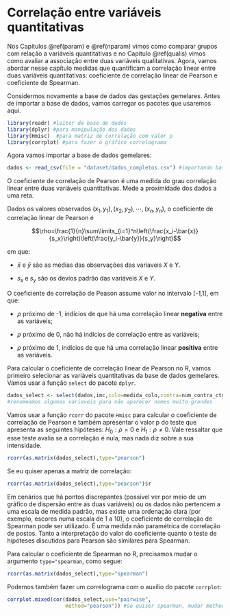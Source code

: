 # Correlação entre variáveis quantitativas


Nos Capítulos \@ref(param) e \@ref(nparam) vimos como comparar grupos com relação a variáveis quantitativas e no Capítulo \@ref(qualis) vimos como avaliar a associação entre duas variáveis qualitativas. Agora, vamos abordar nesse capítulo  medidas que quantificam a correlação linear entre duas variáveis quantitativas: coeficiente de correlação linear de Pearson e coeficiente de Spearman. 

Considermos novamente a base de dados das gestações gemelares. Antes de importar a base de dados, vamos carregar os pacotes que usaremos aqui. 

```r
library(readr) #leitor da base de dados
library(dplyr) #para manipulação dos dados
library(Hmisc)  #para matriz de correlação com valor p
library(corrplot) #para fazer o gráfico correlograma
```

Agora vamos importar a base de dados gemelares:

```r
dados <- read_csv(file = "dataset/dados_completos.csv") #importando base de dados
```

O coeficiente de correlação de Pearson é uma medida do grau  correlação linear entre duas variáveis quantitativas. Mede a proximidade dos dados a uma reta.
 
 Dados os valores observados $(x_1,y_1), (x_2, y_2),\cdots, (x_n,y_n)$, o coeficiente de correlação linear de Pearson é

$$\rho=\frac{1}{n}\sum\limits_{i=1}^n\left(\frac{x_i-\bar{x}}{s_x}\right)\left(\frac{y_i-\bar{y}}{s_y}\right)$$

em que: 

- $\bar{x}$ e $\bar{y}$ são as médias das observações das variaveis $X$ e $Y$.

- $s_{x}$ e $s_{y}$ são os devios padrão das variáveis $X$ e $Y$.

O coeficiente de correlação de Peason assume valor no intervalo [-1,1], em que:

 - $\rho$ próximo de -1, indícios de que há uma correlação linear **negativa** entre as variáveis;
    
 - $\rho$ próximo de 0, não há indícios de correlação entre as variáveis;
    
 - $\rho$ próximo de 1, indícios de que há uma correlação linear **positiva** entre as variáveis.

Para calcular o coeficiente de correlação linear de Pearson no R, vamos primeiro selecionar  as variáveis quantitativas da base de dados gemelares. Vamos usar a função `select` do pacote `dplyr`. 

```r
dados_select <- select(dados,imc,colo=medida_colo,contra=num_contra_ctg,idade,igp,epds_a=epds_antes,epds_d=epds_depois,amament=tempo_amamentacao_meses)
#renomeamos algumas variaveis para não aparecer nomes muito grandes

```

Vamos usar a função `rcorr` do pacote `Hmisc` para calcular o coeficiente de correlação de Pearson e também apresentar o valor p do teste que apresenta as seguintes hipóteses: $H_0: \rho=0$ e $H_1:\rho\neq 0$. Vale ressaltar que esse teste avalia se a correlação é nula, mas nada diz sobre a sua intensidade. 

```r
rcorr(as.matrix(dados_select),type="pearson")
```

Se eu quiser apenas a matriz de correlação:

```r
rcorr(as.matrix(dados_select),type="pearson")$r
```

Em cenários que há pontos discrepantes (possível ver por meio de um gráfico de dispersão entre as duas variáveis) ou os dados não pertencem a uma escala de medida padrão, mas existe uma ordenação clara (por exemplo, escores numa escala de 1 a 10), o coeficiente de correlação de Spearman pode ser utilizado. É uma medida não paramétrica de correlação de postos. Tanto a interpretação do valor do coeficiente quanto o teste de hipóteses discutidos para Pearson são similares para Spearman. 


Para calcular o coeficiente de Spearman no R, precisamos mudar o argumento `type="spearman`, como segue:
```r
rcorr(as.matrix(dados_select),type="spearman")
```


Podemos também fazer um correlograma com o auxílio do pacote  `corrplot`:

```r
corrplot.mixed(cor(dados_select,use="pairwise",
                   method="pearson")) #se quiser spearman, mudar method="spearman"
```




